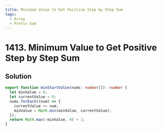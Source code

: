 ```yaml
---
title: Minimum Value to Get Positive Step by Step Sum
tags:
  - Array
  - Prefix Sum
---
```


# 1413. Minimum Value to Get Positive Step by Step Sum

<Badges>
  <LevelBadge level="easy" />
  <TopicBadge name="Array" slug="array" />
  <TopicBadge name="Prefix Sum" slug="prefix-sum" />
</Badges>

## Solution

```typescript filename="solution.ts" copy
export function minStartValue(nums: number[]): number {
  let minValue = 0;
  let currentValue = 0;
  nums.forEach((num) => {
    currentValue += num;
    minValue = Math.min(minValue, currentValue);
  });
  return Math.max(-minValue, 0) + 1;
}
```

<ProblemLink
  codingSite="leetcode"
  href="https://leetcode.com/problems/minimum-value-to-get-positive-step-by-step-sum"
  title="Minimum Value to Get Positive Step by Step Sum"
/>

